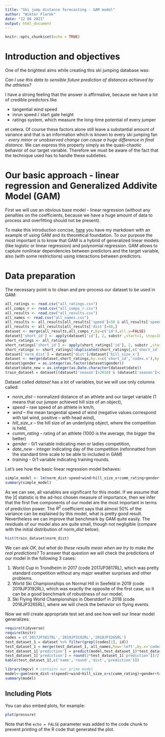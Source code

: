 ```yaml
---
title: "Ski jump distance forecasting - GAM model"
author: "Wiktor Florek"
date: "12 06 2021"
output: html_document
---
```


```r
knitr::opts_chunk$set(echo = TRUE)
```

# Introduction and objectives

One of the brightest aims while creating this ski jumping database was:

*Can I use this data to sensible future prediction of distances achieved by the athletes?*

I have a strong feeling that the answer is affirmative, because we have a lot of credible predictors like

* tangential wind speed
* inrun speed / start gate height
* ratings system, which measure the long-time potential of every jumper

et cetera. Of course these factors alone still leave a substantial amount of variance and that is an
information which is known to every ski jumping fan - 
*every minor or unobserved change can cause a huge difference in final distance*.
We can express this property simply as the quasi-chaotic behavior of our
target variable. Therefore we must be aware of the fact that the technique used has to handle these subtleties.

# Our basic approach - linear regression and Generalized Addivite Model (GAM)

First we will use an obvious base model - linear regression (without any penalties on the coefficients, because we have a huge amount of data to process and overfitting should not be present).

To make this introduction concise, [here](https://www.kaggle.com/wrotki8778/nyc-airbnb-price-modeling-by-gam) you have my markdown with an example of using GAM and its theoretical foundation. To our purpose the most important is to know that GAM is a hybrid of generalized linear models (like logistic or linear regression) and polynomial regression. GAM allows to capture nonlinear dependencies between predictors and the target variable, also (with some restrictions) using interactions between predictors.

# Data preparation

The necessary point is to clean and pre-process our dataset to be used in GAM:

```r
all_ratings <- read.csv("all_ratings.csv")
all_comps_r <- read.csv("all_comps_r.csv")
all_results <- read.csv("all_results.csv")
all_names <- read.csv("all_names.csv")
all_results <- all_results[all_results['speed']>50 & all_results['speed']<115,]
all_results <- all_results[all_results['dist']>40,]
dataset <- merge(all_results,all_comps_r,by=c('id'),all.y=FALSE)
dataset['short_id'] <- apply(dataset['id'], 2, substr ,start=1, stop=10)
short_ratings <- all_ratings
short_ratings['short_id'] <- apply(short_ratings['id'], 2, substr ,start=1, stop=10)
short_ratings <- short_ratings[!duplicated(short_ratings[,c('short_id','codex')]),c('short_id','codex','cumm_rating')]
dataset['norm_dist'] = dataset['dist']/dataset['hill_size_x']
dataset <- merge(dataset,short_ratings,by.x=c('short_id','codex.x'),by.y=c('short_id','codex'),all.y=FALSE,all.x=TRUE)
dataset$gender = as.integer(as.factor(dataset$gender))
dataset$date_new = as.integer(as.Date.character(dataset$date))
train_dataset = dataset[(dataset['season']>2010) & (dataset['season']>2016),]
```

Dataset called *dataset* has a lot of variables, but we will use only columns called:

* *norm_dist* -- normalized distance of an athlete and our target variable (1 means that our jumper achieved hill size of an object),
* *speed* -- raw speed of an athlete in km/h,
* *wind* -- the mean tangential speed of wind (negative values correspond with tail wind, positive -- with head wind),
* *hill_size_x* -- the hill size of an underlying object, where the competition is held,
* *cumm_rating* -- rating of an athlete (1000 is the average, the bigger the better)
* *gender* - 0/1 variable indicating men or ladies competition,
* *date_new* - integer indicating day of the competition (reformatted from the standard time scale to be able to included in GAM)
* *training* - 0/1 variable indicating training rounds.

Let's see how the basic linear regression model behaves:

```r
simple_model <- lm(norm_dist~speed+wind+hill_size_x+cumm_rating+gender+date_new+training, data=train_dataset)
summary(simple_model)
```

As we can see, all variables are significant for this model. If we assume that the $\lvert t \rvert$ statistic is the ad-hoc chosen measure of importance, then we infer that the first five components of our model are the most important in terms of prediction power. The $R^2$ coefficient says that almost 50% of the variance can be explained by this model, what is pretty good result. Nevertheless we can improve that benchmark by GAM quite easily. The residuals of our model also are quite small, though not negligible (compare with the initial distribution of *norm_dist* below).

```r
hist(train_dataset$norm_dist)
```

We can ask *OK, but what do these results mean when we try to make the real predictions?* To answer that question we will check the predictions of our model in the following 3 cases:

1. World Cup in Trondheim in 2017 (code 2017JP3817RL), which was pretty standard competition without any major weather surprises and other problems.
2. World Ski Championships on Normal Hill in Seefeld in 2019 (code 2019JP3192RL), which was exactly the opposite of the first case, so it can be a good benchmark of robustness of our model,
3. Ski Flying World Championships in Oberstdorf in 2018 (code 2018JP3265RL), where we will check the behavior on flying events.

Now we will create appropriate test set and see how well our linear model generalizes:

```r
require(tidyverse)
require(knitr)
codes = c('2017JP3817RL','2019JP3192RL','2018JP3265RL')
test_dataset_1 = dataset %>% filter(grepl(codes[1], id))
test_dataset_1 = merge(test_dataset_1, all_names,how='left',by.x='codex.x',by.y='codex')
test_dataset_1['prediction'] = predict(model,test_dataset_1)*test_dataset_1['hill_size_x']
test_dataset_1['prediction'] = round(2*test_dataset_1['prediction'])/2
kable(test_dataset_1[,c('name','round','dist','prediction')])
```

```r
library(mgcv) # contains our prime model
model<-gam(norm_dist~s(speed)+wind+hill_size_x+s(cumm_rating)+gender+training+s(date_new), data=train_dataset)
summary(model)
```

## Including Plots

You can also embed plots, for example:

```r
plot(pressure)
```

Note that the `echo = FALSE` parameter was added to the code chunk to prevent printing of the R code that generated the plot.

